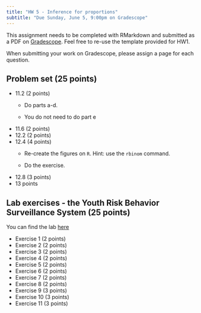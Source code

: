 ```yaml
---
title: "HW 5 - Inference for proportions"
subtitle: "Due Sunday, June 5, 9:00pm on Gradescope"
---
```


This assignment needs to be completed with RMarkdown and submitted as a PDF on [Gradescope](https://www.gradescope.com/courses/394638). Feel free to re-use the template provided for HW1.

When submitting your work on Gradescope, please assign a page for each question.

## Problem set (25 points)

-   11.2 (2 points)
    -   Do parts a-d.

    -   You do not need to do part e
-   11.6 (2 points)
-   12.2 (2 points)
-   12.4 (4 points)
    -   Re-create the figures on `R`. Hint: use the `rbinom` command.

    -   Do the exercise.
-   12.8 (3 points)
-   13 points

## Lab exercises - the Youth Risk Behavior Surveillance System (25 points)

You can find the lab [here](https://openintro.shinyapps.io/inf_for_categorical_data/)

-   Exercise 1 (2 points)
-   Exercise 2 (2 points)
-   Exercise 3 (2 points)
-   Exercise 4 (2 points)
-   Exercise 5 (2 points)
-   Exercise 6 (2 points)
-   Exercise 7 (2 points)
-   Exercise 8 (2 points)
-   Exercise 9 (3 points)
-   Exercise 10 (3 points)
-   Exercise 11 (3 points)
